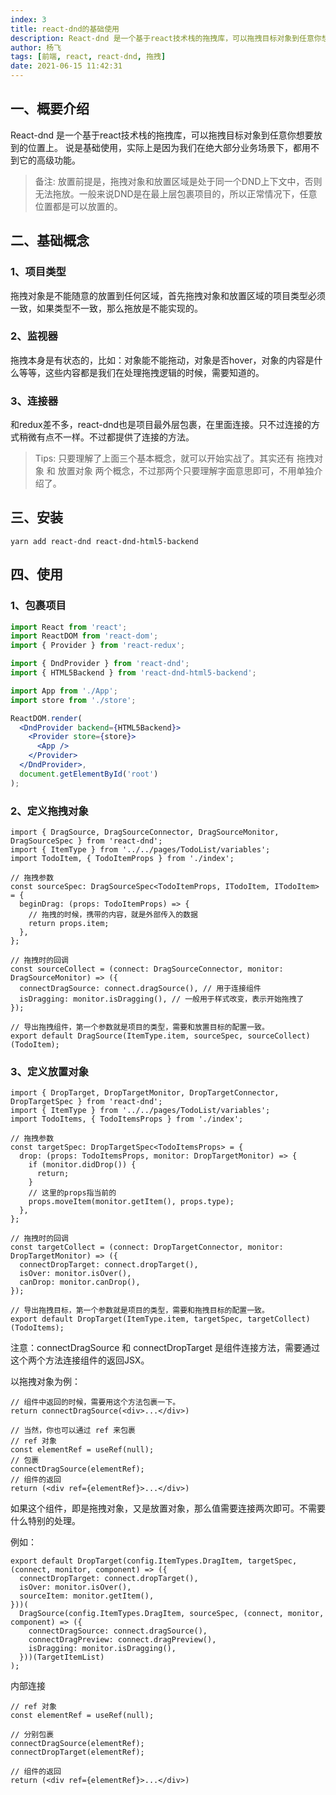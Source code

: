 ```yaml
---
index: 3
title: react-dnd的基础使用
description: React-dnd 是一个基于react技术栈的拖拽库，可以拖拽目标对象到任意你想要放到的位置上。
author: 杨飞
tags: [前端, react, react-dnd, 拖拽]
date: 2021-06-15 11:42:31
---
```


## 一、概要介绍

React-dnd 是一个基于react技术栈的拖拽库，可以拖拽目标对象到任意你想要放到的位置上。
说是基础使用，实际上是因为我们在绝大部分业务场景下，都用不到它的高级功能。

> 备注:
> 放置前提是，拖拽对象和放置区域是处于同一个DND上下文中，否则无法拖放。一般来说DND是在最上层包裹项目的，所以正常情况下，任意位置都是可以放置的。


## 二、基础概念

### 1、项目类型

拖拽对象是不能随意的放置到任何区域，首先拖拽对象和放置区域的项目类型必须一致，如果类型不一致，那么拖放是不能实现的。

### 2、监视器

拖拽本身是有状态的，比如：对象能不能拖动，对象是否hover，对象的内容是什么等等，这些内容都是我们在处理拖拽逻辑的时候，需要知道的。

### 3、连接器

和redux差不多，react-dnd也是项目最外层包裹，在里面连接。只不过连接的方式稍微有点不一样。不过都提供了连接的方法。

> Tips: 只要理解了上面三个基本概念，就可以开始实战了。其实还有 拖拽对象 和 放置对象 两个概念，不过那两个只要理解字面意思即可，不用单独介绍了。

## 三、安装

```shell
yarn add react-dnd react-dnd-html5-backend
```

## 四、使用

### 1、包裹项目

```jsx
import React from 'react';
import ReactDOM from 'react-dom';
import { Provider } from 'react-redux';

import { DndProvider } from 'react-dnd';
import { HTML5Backend } from 'react-dnd-html5-backend';

import App from './App';
import store from './store';

ReactDOM.render(
  <DndProvider backend={HTML5Backend}>
    <Provider store={store}>
      <App />
    </Provider>
  </DndProvider>,
  document.getElementById('root')
);
```

### 2、定义拖拽对象

```tsx
import { DragSource, DragSourceConnector, DragSourceMonitor, DragSourceSpec } from 'react-dnd';
import { ItemType } from '../../pages/TodoList/variables';
import TodoItem, { TodoItemProps } from './index';

// 拖拽参数
const sourceSpec: DragSourceSpec<TodoItemProps, ITodoItem, ITodoItem> = {
  beginDrag: (props: TodoItemProps) => {
    // 拖拽的时候，携带的内容，就是外部传入的数据
    return props.item;
  },
};

// 拖拽时的回调
const sourceCollect = (connect: DragSourceConnector, monitor: DragSourceMonitor) => ({
  connectDragSource: connect.dragSource(), // 用于连接组件
  isDragging: monitor.isDragging(), // 一般用于样式改变，表示开始拖拽了
});

// 导出拖拽组件，第一个参数就是项目的类型，需要和放置目标的配置一致。
export default DragSource(ItemType.item, sourceSpec, sourceCollect)(TodoItem);
```

### 3、定义放置对象

```tsx
import { DropTarget, DropTargetMonitor, DropTargetConnector, DropTargetSpec } from 'react-dnd';
import { ItemType } from '../../pages/TodoList/variables';
import TodoItems, { TodoItemsProps } from './index';

// 拖拽参数
const targetSpec: DropTargetSpec<TodoItemsProps> = {
  drop: (props: TodoItemsProps, monitor: DropTargetMonitor) => {
    if (monitor.didDrop()) {
      return;
    }
    // 这里的props指当前的
    props.moveItem(monitor.getItem(), props.type);
  },
};

// 拖拽时的回调
const targetCollect = (connect: DropTargetConnector, monitor: DropTargetMonitor) => ({
  connectDropTarget: connect.dropTarget(),
  isOver: monitor.isOver(),
  canDrop: monitor.canDrop(),
});

// 导出拖拽目标，第一个参数就是项目的类型，需要和拖拽目标的配置一致。
export default DropTarget(ItemType.item, targetSpec, targetCollect)(TodoItems);
```

注意：connectDragSource 和 connectDropTarget 是组件连接方法，需要通过这个两个方法连接组件的返回JSX。

以拖拽对象为例：

```tsx
// 组件中返回的时候，需要用这个方法包裹一下。
return connectDragSource(<div>...</div>)

// 当然，你也可以通过 ref 来包裹
// ref 对象
const elementRef = useRef(null);
// 包裹
connectDragSource(elementRef);
// 组件的返回
return (<div ref={elementRef}>...</div>)
```

如果这个组件，即是拖拽对象，又是放置对象，那么值需要连接两次即可。不需要什么特别的处理。

例如：

```tsx
export default DropTarget(config.ItemTypes.DragItem, targetSpec, (connect, monitor, component) => ({
  connectDropTarget: connect.dropTarget(),
  isOver: monitor.isOver(),
  sourceItem: monitor.getItem(),
}))(
  DragSource(config.ItemTypes.DragItem, sourceSpec, (connect, monitor, component) => ({
    connectDragSource: connect.dragSource(),
    connectDragPreview: connect.dragPreview(),
    isDragging: monitor.isDragging(),
  }))(TargetItemList)
);
```

内部连接

```tsx
// ref 对象
const elementRef = useRef(null);

// 分别包裹
connectDragSource(elementRef);
connectDropTarget(elementRef);

// 组件的返回
return (<div ref={elementRef}>...</div>)
```
